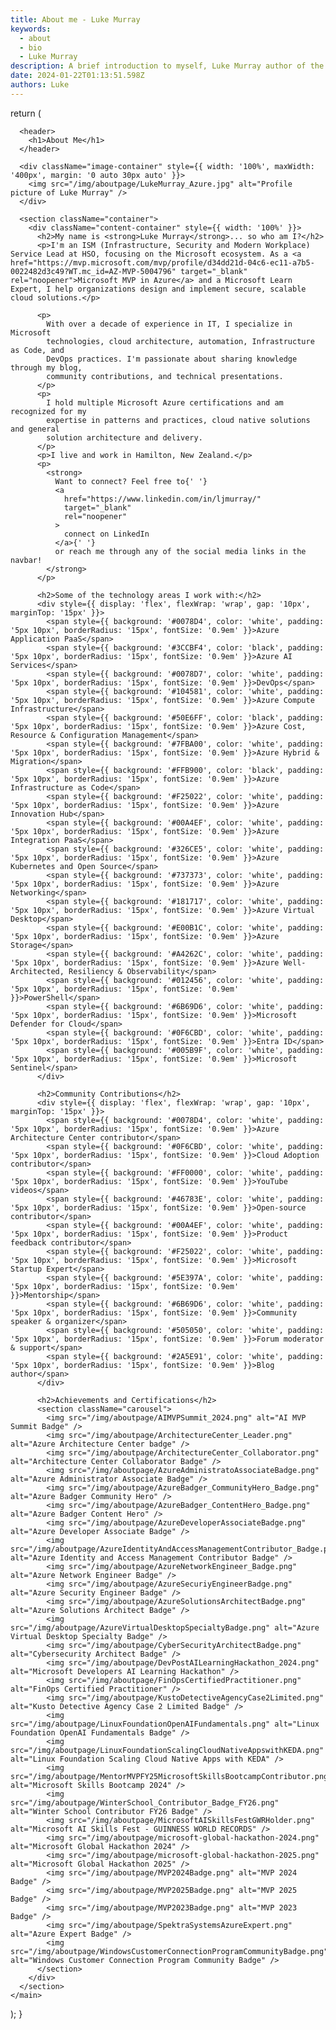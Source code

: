 ```yaml
---
title: About me - Luke Murray
keywords:
  - about
  - bio
  - Luke Murray
description: A brief introduction to myself, Luke Murray author of the blog luke.geek.nz.
date: 2024-01-22T01:13:51.598Z
authors: Luke
---
```



  return (
    <main>
      <style jsx>{`
         .container {
    display: flex;
    justify-content: space-between;
    align-items: center;
    padding: 20px;
}

.image-container, .content-container {
width: 45%; /_ reduced width to create some space between the containers _/
margin: 20px;
}

.image-container img {
width: 100%;
border-radius: 5%; /_ make the image corners slightly rounded _/
transition: transform 0.3s ease-in-out; /_ smooth transition _/
}

.image-container img:hover {
transform: scale(2); /_ zoom in to 200% _/
}
.content-container {
line-height: 1.6; /_ improve readability _/
}

.carousel {
width: 100%; /_ fit within the parent container _/
display: grid;
grid-template-columns: repeat(5, 1fr); /_ create 5 columns _/
grid-auto-rows: auto; /_ rows will adjust to the content size _/
grid-gap: 10px; /_ space between images _/
overflow-x: auto; /_ allow horizontal scrolling _/
margin-top: 40px;
}

.carousel img {
width: 150px; /_ image will take up the full width of its grid cell _/
height: 150px; /_ maintain aspect ratio _/
object-fit: cover; /_ cover the container without squishing _/
transition: transform 0.3s ease;
}

.carousel img:hover {
transform: scale(1.5); /_ zoom in on hover _/
}
body {
overflow-x: hidden; /_ hide horizontal scrollbar _/
}
`}</style>

      <header>
        <h1>About Me</h1>
      </header>

      <div className="image-container" style={{ width: '100%', maxWidth: '400px', margin: '0 auto 30px auto' }}>
        <img src="/img/aboutpage/LukeMurray_Azure.jpg" alt="Profile picture of Luke Murray" />
      </div>

      <section className="container">
        <div className="content-container" style={{ width: '100%' }}>
          <h2>My name is <strong>Luke Murray</strong>... so who am I?</h2>
          <p>I'm an ISM (Infrastructure, Security and Modern Workplace) Service Lead at HSO, focusing on the Microsoft ecosystem. As a <a href="https://mvp.microsoft.com/mvp/profile/d34dd21d-04c6-ec11-a7b5-0022482d3c49?WT.mc_id=AZ-MVP-5004796" target="_blank" rel="noopener">Microsoft MVP in Azure</a> and a Microsoft Learn Expert, I help organizations design and implement secure, scalable cloud solutions.</p>

          <p>
            With over a decade of experience in IT, I specialize in Microsoft
            technologies, cloud architecture, automation, Infrastructure as Code, and
            DevOps practices. I'm passionate about sharing knowledge through my blog,
            community contributions, and technical presentations.
          </p>
          <p>
            I hold multiple Microsoft Azure certifications and am recognized for my
            expertise in patterns and practices, cloud native solutions and general
            solution architecture and delivery.
          </p>
          <p>I live and work in Hamilton, New Zealand.</p>
          <p>
            <strong>
              Want to connect? Feel free to{' '}
              <a
                href="https://www.linkedin.com/in/ljmurray/"
                target="_blank"
                rel="noopener"
              >
                connect on LinkedIn
              </a>{' '}
              or reach me through any of the social media links in the navbar!
            </strong>
          </p>

          <h2>Some of the technology areas I work with:</h2>
          <div style={{ display: 'flex', flexWrap: 'wrap', gap: '10px', marginTop: '15px' }}>
            <span style={{ background: '#0078D4', color: 'white', padding: '5px 10px', borderRadius: '15px', fontSize: '0.9em' }}>Azure Application PaaS</span>
            <span style={{ background: '#3CCBF4', color: 'black', padding: '5px 10px', borderRadius: '15px', fontSize: '0.9em' }}>Azure AI Services</span>
            <span style={{ background: '#0078D7', color: 'white', padding: '5px 10px', borderRadius: '15px', fontSize: '0.9em' }}>DevOps</span>
            <span style={{ background: '#104581', color: 'white', padding: '5px 10px', borderRadius: '15px', fontSize: '0.9em' }}>Azure Compute Infrastructure</span>
            <span style={{ background: '#50E6FF', color: 'black', padding: '5px 10px', borderRadius: '15px', fontSize: '0.9em' }}>Azure Cost, Resource & Configuration Management</span>
            <span style={{ background: '#7FBA00', color: 'white', padding: '5px 10px', borderRadius: '15px', fontSize: '0.9em' }}>Azure Hybrid & Migration</span>
            <span style={{ background: '#FFB900', color: 'black', padding: '5px 10px', borderRadius: '15px', fontSize: '0.9em' }}>Azure Infrastructure as Code</span>
            <span style={{ background: '#F25022', color: 'white', padding: '5px 10px', borderRadius: '15px', fontSize: '0.9em' }}>Azure Innovation Hub</span>
            <span style={{ background: '#00A4EF', color: 'white', padding: '5px 10px', borderRadius: '15px', fontSize: '0.9em' }}>Azure Integration PaaS</span>
            <span style={{ background: '#326CE5', color: 'white', padding: '5px 10px', borderRadius: '15px', fontSize: '0.9em' }}>Azure Kubernetes and Open Source</span>
            <span style={{ background: '#737373', color: 'white', padding: '5px 10px', borderRadius: '15px', fontSize: '0.9em' }}>Azure Networking</span>
            <span style={{ background: '#181717', color: 'white', padding: '5px 10px', borderRadius: '15px', fontSize: '0.9em' }}>Azure Virtual Desktop</span>
            <span style={{ background: '#E00B1C', color: 'white', padding: '5px 10px', borderRadius: '15px', fontSize: '0.9em' }}>Azure Storage</span>
            <span style={{ background: '#A4262C', color: 'white', padding: '5px 10px', borderRadius: '15px', fontSize: '0.9em' }}>Azure Well-Architected, Resiliency & Observability</span>
            <span style={{ background: '#012456', color: 'white', padding: '5px 10px', borderRadius: '15px', fontSize: '0.9em' }}>PowerShell</span>
            <span style={{ background: '#6B69D6', color: 'white', padding: '5px 10px', borderRadius: '15px', fontSize: '0.9em' }}>Microsoft Defender for Cloud</span>
            <span style={{ background: '#0F6CBD', color: 'white', padding: '5px 10px', borderRadius: '15px', fontSize: '0.9em' }}>Entra ID</span>
            <span style={{ background: '#005B9F', color: 'white', padding: '5px 10px', borderRadius: '15px', fontSize: '0.9em' }}>Microsoft Sentinel</span>
          </div>

          <h2>Community Contributions</h2>
          <div style={{ display: 'flex', flexWrap: 'wrap', gap: '10px', marginTop: '15px' }}>
            <span style={{ background: '#0078D4', color: 'white', padding: '5px 10px', borderRadius: '15px', fontSize: '0.9em' }}>Azure Architecture Center contributor</span>
            <span style={{ background: '#0F6CBD', color: 'white', padding: '5px 10px', borderRadius: '15px', fontSize: '0.9em' }}>Cloud Adoption contributor</span>
            <span style={{ background: '#FF0000', color: 'white', padding: '5px 10px', borderRadius: '15px', fontSize: '0.9em' }}>YouTube videos</span>
            <span style={{ background: '#46783E', color: 'white', padding: '5px 10px', borderRadius: '15px', fontSize: '0.9em' }}>Open-source contributor</span>
            <span style={{ background: '#00A4EF', color: 'white', padding: '5px 10px', borderRadius: '15px', fontSize: '0.9em' }}>Product feedback contributor</span>
            <span style={{ background: '#F25022', color: 'white', padding: '5px 10px', borderRadius: '15px', fontSize: '0.9em' }}>Microsoft Startup Expert</span>
            <span style={{ background: '#5E397A', color: 'white', padding: '5px 10px', borderRadius: '15px', fontSize: '0.9em' }}>Mentorship</span>
            <span style={{ background: '#6B69D6', color: 'white', padding: '5px 10px', borderRadius: '15px', fontSize: '0.9em' }}>Community speaker & organizer</span>
            <span style={{ background: '#505050', color: 'white', padding: '5px 10px', borderRadius: '15px', fontSize: '0.9em' }}>Forum moderator & support</span>
            <span style={{ background: '#2A5E91', color: 'white', padding: '5px 10px', borderRadius: '15px', fontSize: '0.9em' }}>Blog author</span>
          </div>

          <h2>Achievements and Certifications</h2>
          <section className="carousel">
            <img src="/img/aboutpage/AIMVPSummit_2024.png" alt="AI MVP Summit Badge" />
            <img src="/img/aboutpage/ArchitectureCenter_Leader.png" alt="Azure Architecture Center badge" />
            <img src="/img/aboutpage/ArchitectureCenter_Collaborator.png" alt="Architecture Center Collaborator Badge" />
            <img src="/img/aboutpage/AzureAdministratoAssociateBadge.png" alt="Azure Administrator Associate Badge" />
            <img src="/img/aboutpage/AzureBadger_CommunityHero_Badge.png" alt="Azure Badger Community Hero" />
            <img src="/img/aboutpage/AzureBadger_ContentHero_Badge.png" alt="Azure Badger Content Hero" />
            <img src="/img/aboutpage/AzureDeveloperAssociateBadge.png" alt="Azure Developer Associate Badge" />
            <img src="/img/aboutpage/AzureIdentityAndAccessManagementContributor_Badge.png" alt="Azure Identity and Access Management Contributor Badge" />
            <img src="/img/aboutpage/AzureNetworkEngineer_Badge.png" alt="Azure Network Engineer Badge" />
            <img src="/img/aboutpage/AzureSecuriyEngineerBadge.png" alt="Azure Security Engineer Badge" />
            <img src="/img/aboutpage/AzureSolutionsArchitectBadge.png" alt="Azure Solutions Architect Badge" />
            <img src="/img/aboutpage/AzureVirtualDesktopSpecialtyBadge.png" alt="Azure Virtual Desktop Specialty Badge" />
            <img src="/img/aboutpage/CyberSecurityArchitectBadge.png" alt="Cybersecurity Architect Badge" />
            <img src="/img/aboutpage/DevPostAILearningHackathon_2024.png" alt="Microsoft Developers AI Learning Hackathon" />
            <img src="/img/aboutpage/FinOpsCertifiedPractitioner.png" alt="FinOps Certified Practitioner" />
            <img src="/img/aboutpage/KustoDetectiveAgencyCase2Limited.png" alt="Kusto Detective Agency Case 2 Limited Badge" />
            <img src="/img/aboutpage/LinuxFoundationOpenAIFundamentals.png" alt="Linux Foundation OpenAI Fundamentals Badge" />
            <img src="/img/aboutpage/LinuxFoundationScalingCloudNativeAppswithKEDA.png" alt="Linux Foundation Scaling Cloud Native Apps with KEDA" />
            <img src="/img/aboutpage/MentorMVPFY25MicrosoftSkillsBootcampContributor.png" alt="Microsoft Skills Bootcamp 2024" />
            <img src="/img/aboutpage/WinterSchool_Contributor_Badge_FY26.png" alt="Winter School Contributor FY26 Badge" />
            <img src="/img/aboutpage/MicrosoftAISkillsFestGWRHolder.png" alt="Microsoft AI Skills Fest - GUINNESS WORLD RECORDS" />
            <img src="/img/aboutpage/microsoft-global-hackathon-2024.png" alt="Microsoft Global Hackathon 2024" />
            <img src="/img/aboutpage/microsoft-global-hackathon-2025.png" alt="Microsoft Global Hackathon 2025" />
            <img src="/img/aboutpage/MVP2024Badge.png" alt="MVP 2024 Badge" />
            <img src="/img/aboutpage/MVP2025Badge.png" alt="MVP 2025 Badge" />
            <img src="/img/aboutpage/MVP2023Badge.png" alt="MVP 2023 Badge" />
            <img src="/img/aboutpage/SpektraSystemsAzureExpert.png" alt="Azure Expert Badge" />
            <img src="/img/aboutpage/WindowsCustomerConnectionProgramCommunityBadge.png" alt="Windows Customer Connection Program Community Badge" />
          </section>
        </div>
      </section>
    </main>

);
}
